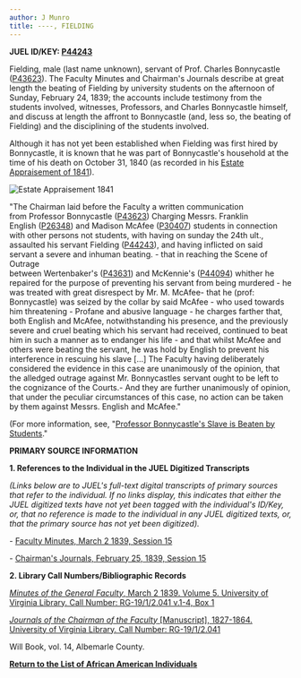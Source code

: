 ```yaml
---
author: J Munro
title: ----, FIELDING
---
```

**JUEL ID/KEY: [P44243](http://juel.iath.virginia.edu/public_person?person=44243 "P44243")**

Fielding, male (last name unknown), servant of Prof. Charles Bonnycastle ([P43623](http://juel.iath.virginia.edu/public_person?person=43623 "P43623")). The Faculty Minutes and Chairman's Journals describe at great length the beating of Fielding by university students on the afternoon of Sunday, February 24, 1839; the accounts include testimony from the students involved, witnesses, Professors, and Charles Bonnycastle himself, and discuss at length the affront to Bonnycastle (and, less so, the beating of Fielding) and the disciplining of the students involved.

Although it has not yet been established when Fielding was first hired by Bonnycastle, it is known that he was part of Bonnycastle's household at the time of his death on October 31, 1840 (as recorded in his [Estate Appraisement of 1841](http://juel.iath.virginia.edu/node/538 "Estate Appraisement")).  

![Estate Appraisement 1841](http://juel.iath.virginia.edu/sites/default/files/media/images/DSC02460.jpg "Estate Appraisement 1841")

"The Chairman laid before the Faculty a written communication from Professor Bonnycastle ([P43623](http://juel.iath.virginia.edu/public_person?person=43623 "P43623")) Charging Messrs. Franklin English ([P26348](http://juel.iath.virginia.edu/public_person?person=26348 "P26348")) and Madison McAfee ([P30407](http://juel.iath.virginia.edu/public_person?person=30407 "P30407")) students in connection with other persons not students, with having on sunday the 24th ult., assaulted his servant Fielding ([P44243](http://juel.iath.virginia.edu/public_person?person=44243 "P44243")), and having inflicted on said servant a severe and inhuman beating. \- that in reaching the Scene of Outrage between Wertenbaker's ([P43631](http://juel.iath.virginia.edu/public_person?person=43631 "P43631")) and McKennie's ([P44094](http://juel.iath.virginia.edu/public_person?person=44094 "P44094")) whither he repaired for the purpose of preventing his servant from being murdered - he was treated with great disrespect by Mr. M. McAfee\- that he (prof: Bonnycastle) was seized by the collar by said McAfee \- who used towards him threatening - Profane and abusive language - he charges farther that, both English and McAfee, notwithstanding his presence, and the previously severe and cruel beating which his servant had received, continued to beat him in such a manner as to endanger his life - and that whilst McAfee and others were beating the servant, he was hold by English to prevent his interference in rescuing his slave \[...\] The Faculty having deliberately considered the evidence in this case are unanimously of the opinion, that the alledged outrage against Mr. Bonnycastles servant ought to be left to the cognizance of the Courts.- And they are further unanimously of opinion, that under the peculiar circumstances of this case, no action can be taken by them against Messrs. English and McAfee."

(For more information, see, "[Professor Bonnycastle's Slave is Beaten by Students](http://juel.iath.virginia.edu/node/320 "Essays")."

**PRIMARY SOURCE INFORMATION** 

**1\. References to the Individual in the JUEL Digitized Transcripts**

_(Links below are to JUEL's full-text digital transcripts of primary sources that refer to the individual. If no links display, this indicates that either the JUEL digitized texts have not yet been tagged with the individual's ID/Key, or, that no reference is made to the individual in any JUEL digitized texts, or, that the primary source has not yet been digitized)._  

  
\- [Faculty Minutes, March 2 1839, Session 15](http://juel.iath.virginia.edu/node/343?doc=/juel_display/faculty-minutes/Sessions/session-015 "Faculty Minutes")

\- [Chairman's Journals, February 25, 1839, Session 15](http://juel.iath.virginia.edu/node/343?doc=/juel_display/chairman-journal/Sessions/session-015 "Chairman's Journals")

**2\. Library Call Numbers/Bibliographic Records**

[_Minutes of the General Faculty_, March 2 1839. Volume 5. University of Virginia Library. Call Number: RG-19/1/2.041 v.1-4, Box 1](http://search.lib.virginia.edu/catalog/u3929405)

[_Journals of the Chairman of the Faculty_ \[Manuscript\], 1827-1864. University of Virginia Library. Call Number: RG-19/1/2.041](http://search.lib.virginia.edu/catalog/u4005116 "Chairman's Journal")

Will Book, vol. 14, Albemarle County. 

**[Return to the List of African American Individuals](http://juel.iath.virginia.edu/node/367 "Return to the List of African-American Individuals")**